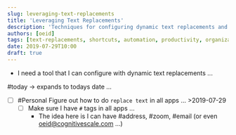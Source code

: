 ```yaml
---
slug: leveraging-text-replacements
title: 'Leveraging Text Replacements'
description: 'Techniques for configuring dynamic text replacements and shortcuts across applications'
authors: [oeid]
tags: [text-replacements, shortcuts, automation, productivity, organization, dynamic-text]
date: 2019-07-29T10:00
draft: true
---
```


- I need a tool that I can configure with dynamic text replacements ...

#today -> expands to todays date ...

- [ ] #Personal Figure out how to do `replace text` in all apps … >2019-07-29
	- [ ] Make sure I have `#` tags in all apps … 
		- The idea here is I can have #address, #zoom, #email (or even oeid@cognitivescale.com …)
